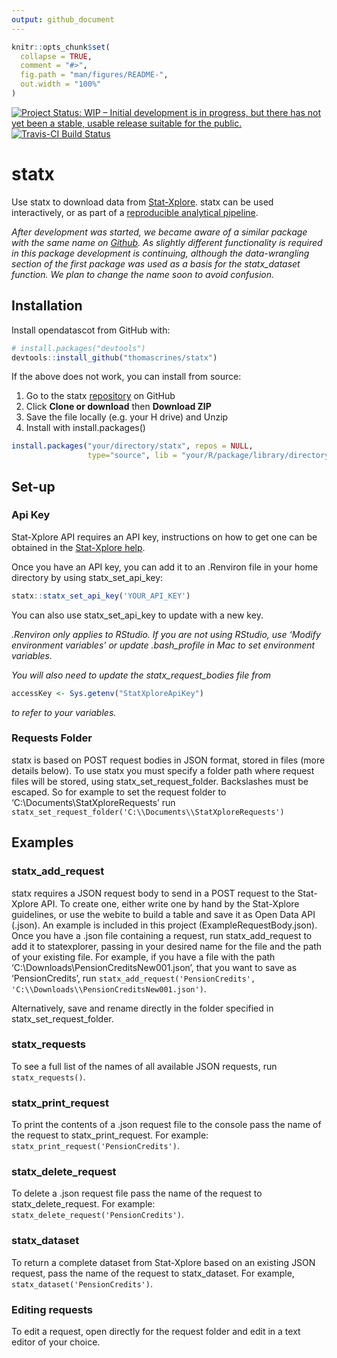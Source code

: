 ```yaml
---
output: github_document
---
```


<!-- README.md is generated from README.Rmd. Please edit that file -->

```r
knitr::opts_chunk$set(
  collapse = TRUE,
  comment = "#>",
  fig.path = "man/figures/README-",
  out.width = "100%"
)
```
[![Project Status: WIP – Initial development is in progress, but there has not yet been a stable, usable release suitable for the public.](https://www.repostatus.org/badges/latest/wip.svg)](https://www.repostatus.org/#wip) [![Travis-CI Build Status](https://travis-ci.com/thomascrines/statx.svg?token=u9YrQxZw2wBxcEUArp4X&branch=master)](https://travis-ci.com/thomascrines/statx) 

# statx

Use statx to download data from [Stat-Xplore](https://stat-xplore.dwp.gov.uk/webapi/jsf/login.xhtml). statx can be used interactively, or as part of a [reproducible analytical pipeline](https://ukgovdatascience.github.io/rap_companion/).

*After development was started, we became aware of a similar package with the same name on [Github](https://github.com/olihawkins/statxplorer). As slightly different functionality is required in this package development is continuing, although the data-wrangling section of the first package was used as a basis for the statx_dataset function. We plan to change the name soon to avoid confusion.*

## Installation

Install opendatascot from GitHub with:

```r
# install.packages("devtools")
devtools::install_github("thomascrines/statx")
```

If the above does not work, you can install from source:

1. Go to the statx [repository](https://github.com/thomascrines/statx) on GitHub
1. Click **Clone or download** then **Download ZIP**
1. Save the file locally (e.g. your H drive) and Unzip
1. Install with install.packages()

```r
install.packages("your/directory/statx", repos = NULL,
                 type="source", lib = "your/R/package/library/directory")
```

Set-up
-----

### Api Key

Stat-Xplore API requires an API key, instructions on how to get one can be obtained in the [Stat-Xplore help](https://stat-xplore.dwp.gov.uk/webapi/online-help/Open-Data-API.html).

Once you have an API key, you can add it to an .Renviron file in your home directory by using statx_set_api_key:

```r
statx::statx_set_api_key('YOUR_API_KEY')
```

You can also use statx_set_api_key to update with a new key.


*.Renviron only applies to RStudio. If you are not using RStudio, use 'Modify environment variables' or update .bash_profile in Mac to set environment variables.*

*You will also need to update the statx_request_bodies file from* 
```r
accessKey <- Sys.getenv("StatXploreApiKey")
```
*to refer to your variables.*

### Requests Folder

statx is based on POST request bodies in JSON format, stored in files (more details below). To use statx you must specify a folder path where request files will be stored, using statx_set_request_folder. Backslashes must be escaped. So for example to set the request folder to 'C:\\Documents\\StatXploreRequests' run `statx_set_request_folder('C:\\Documents\\StatXploreRequests')`

## Examples

### statx_add_request

statx requires a JSON request body to send in a POST request to the Stat-Xplore API. To create one, either write one by hand by the Stat-Xplore guidelines, or use the webite to build a table and save it as Open Data API (.json). An example is included in this project (ExampleRequestBody.json). Once you have a .json file containing a request, run statx_add_request to add it to statexplorer, passing in your desired name for the file and the path of your existing file. For example, if you have a file with the path 'C:\\Downloads\\PensionCreditsNew001.json', that you want to save as 'PensionCredits', run `statx_add_request('PensionCredits', 'C:\\Downloads\\PensionCreditsNew001.json')`.

Alternatively, save and rename directly in the folder specified in statx_set_request_folder.

### statx_requests

To see a full list of the names of all available JSON requests, run `statx_requests()`.

### statx_print_request

To print the contents of a .json request file to the console pass the name of the request to statx_print_request. For example: `statx_print_request('PensionCredits')`.

### statx_delete_request

To delete a .json request file pass the name of the request to statx_delete_request. For example: `statx_delete_request('PensionCredits')`.

### statx_dataset

To return a complete dataset from Stat-Xplore based on an existing JSON request, pass the name of the request to statx_dataset. For example, `statx_dataset('PensionCredits')`.

### Editing requests

To edit a request, open directly for the request folder and edit in a text editor of your choice.
